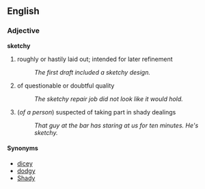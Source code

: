 ==English==
===Adjective===
'''sketchy'''
#roughly or hastily laid out; intended for later refinement
#:''The first draft included a sketchy design.''
#of questionable or doubtful quality
#:''The sketchy repair job did not look like it would hold.''
#(''of a person'') suspected of taking part in shady dealings
#:''That guy at the bar has staring at us for ten minutes.  He's sketchy.''

====Synonyms====
*[[dicey]]
*[[dodgy]]
*[[Shady]]
